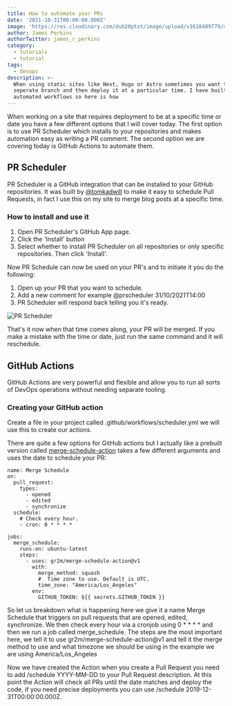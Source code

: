 ```yaml
---
title: How to automate your PRs
date: '2021-10-31T00:00:00.000Z'
image: 'https://res.cloudinary.com/dub20ptvt/image/upload/v1618489779/me_n7quph.jpg'
author: James Perkins
authorTwitter: james_r_perkins
category:
  - tutorials
  - tutorial
tags:
  - devops
description: >-
  When using static sites like Next, Hugo or Astro sometimes you want to use a
  seperate branch and then deploy it at a particular time. I have built a few
  automated workflows so here is how
---
```


When working on a site that requires deployment to be at a specific time or date you have a few different options that I will cover today. The first option is to use PR Scheduler which installs to your repositories and makes automation easy as writing a PR comment. The second option we are covering today is GitHub Actions to automate them.

## PR Scheduler

PR Scheduler is a GitHub integration that can be installed to your GitHub repositories. It was built by [@tomkadwill](https://twitter.com/TomKadwill) to make it easy to schedule Pull Requests, in fact I use this on my site to merge blog posts at a specific time.

### How to install and use it

1.  Open PR Scheduler's GitHub App page.
2.  Click the 'Install' button
3.  Select whether to install PR Scheduler on all repositories or only specific repositories. Then click 'Install'.

Now PR Schedule can now be used on your PR's and to initiate it you do the following:

1.  Open up your PR that you want to schedule.
2.  Add a new comment for example @prscheduler 31/10/2021T14:00
3.  PR Scheduler will respond back telling you it's ready.

![PR Scheduler](https://res.cloudinary.com/dub20ptvt/image/upload/v1635613787/PR\_Scheduled\_cvxyim.png "")

That's it now when that time comes along, your PR will be merged. If you make a mistake with the time or date, just run the same command and it will reschedule.

## GitHub Actions

GitHub Actions are very powerful and flexible and allow you to run all sorts of DevOps operations without needing separate tooling.

### Creating your GitHub action

Create a file in your project called .github/workflows/scheduler.yml we will use this to create our actions.

There are quite a few options for GitHub actions but I actually like a prebuilt version called [merge-schedule-action](https://github.com/gr2m/merge-schedule-action) takes a few different arguments and uses the date to schedule your PR:

```
name: Merge Schedule
on:
  pull_request:
    types:
      - opened
      - edited
      - synchronize
  schedule:
    # Check every hour.
    - cron: 0 * * * *

jobs:
  merge_schedule:
    runs-on: ubuntu-latest
    steps:
      - uses: gr2m/merge-schedule-action@v1
        with:
          merge_method: squash
          #  Time zone to use. Default is UTC.
          time_zone: "America/Los_Angeles"
        env:
          GITHUB_TOKEN: ${{ secrets.GITHUB_TOKEN }}
```

So let us breakdown what is happening here we give it a name Merge Schedule that triggers on pull requests that are opened, edited, synchronize. We then check every hour via a cronjob using 0 \* \* \* \* and then we run a job called merge\_schedule. The steps are the most important here, we tell it to use gr2m/merge-schedule-action@v1 and tell it the merge method to use and what timezone we should be using in the example we are using America/Los\_Angeles

Now we have created the Action when you create a Pull Request you need to add /schedule YYYY-MM-DD to your Pull Request description. At this point the Action will check all PRs until the date matches and deploy the code, if you need precise deployments you can use /schedule 2019-12-31T00:00:00.000Z.

